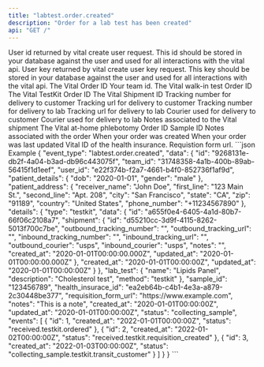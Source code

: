 ```yaml
---
title: "labtest.order.created"
description: "Order for a lab test has been created"
api: "GET /"
---
```

<ResponseField name="event_type" type="string" required="false">

</ResponseField>
<ResponseField name="data" type="ClientFacingOrder" required="true">
<Expandable title="ClientFacingOrder">
<ResponseField name="user_id" type="string" required="true">
User id returned by vital create user request. This id should be stored in your database against the user and used for all interactions with the vital api.
</ResponseField>
<ResponseField name="user_key" type="string" required="false">
User key returned by vital create user key request. This key should be stored in your database against the user and used for all interactions with the vital api.
</ResponseField>
<ResponseField name="id" type="string" required="true">
The Vital Order ID
</ResponseField>
<ResponseField name="team_id" type="string" required="true">
Your team id.
</ResponseField>
<ResponseField name="patient_details" type="ClientFacingPatientDetailsCompatible" required="true">
<Expandable title="ClientFacingPatientDetailsCompatible">
<ResponseField name="first_name" type="string" required="false">

</ResponseField>
<ResponseField name="last_name" type="string" required="false">

</ResponseField>
<ResponseField name="dob" type="string" required="true">

</ResponseField>
<ResponseField name="gender" type="string" required="true">

</ResponseField>
<ResponseField name="phone_number" type="string" required="false">

</ResponseField>
<ResponseField name="email" type="string" required="false">

</ResponseField>
</Expandable>
</ResponseField>
<ResponseField name="patient_address" type="PatientAddressCompatible" required="true">
<Expandable title="PatientAddressCompatible">
<ResponseField name="receiver_name" type="string" required="false">

</ResponseField>
<ResponseField name="street" type="string" required="true">

</ResponseField>
<ResponseField name="street_number" type="string" required="false">

</ResponseField>
<ResponseField name="city" type="string" required="true">

</ResponseField>
<ResponseField name="state" type="string" required="true">

</ResponseField>
<ResponseField name="zip" type="string" required="true">

</ResponseField>
<ResponseField name="country" type="string" required="true">

</ResponseField>
<ResponseField name="phone_number" type="string" required="false">

</ResponseField>
</Expandable>
</ResponseField>
<ResponseField name="lab_test" type="ClientFacingLabTest" required="true">
<Expandable title="ClientFacingLabTest">
<ResponseField name="id" type="string" required="true">

</ResponseField>
<ResponseField name="slug" type="string" required="true">

</ResponseField>
<ResponseField name="name" type="string" required="true">

</ResponseField>
<ResponseField name="sample_type" type="LabTestSampleType" required="true">
<Expandable title="LabTestSampleType">
</Expandable>
</ResponseField>
<ResponseField name="method" type="LabTestMethod" required="true">
<Expandable title="LabTestMethod">
</Expandable>
</ResponseField>
<ResponseField name="price" type="number" required="true">

</ResponseField>
<ResponseField name="is_active" type="boolean" required="true">

</ResponseField>
<ResponseField name="lab" type="LabClientFacing" required="false">
<Expandable title="LabClientFacing">
<ResponseField name="slug" type="string" required="true">

</ResponseField>
<ResponseField name="name" type="string" required="true">

</ResponseField>
<ResponseField name="first_line_address" type="string" required="true">

</ResponseField>
<ResponseField name="city" type="string" required="true">

</ResponseField>
<ResponseField name="zipcode" type="string" required="true">

</ResponseField>
</Expandable>
</ResponseField>
<ResponseField name="markers" type="MarkerClientFacing[]" required="false">

<ResponseField name="name" type="string" required="true">

</ResponseField>
<ResponseField name="slug" type="string" required="true">

</ResponseField>
<ResponseField name="description" type="string" required="false">

</ResponseField>
</ResponseField>
</Expandable>
</ResponseField>
<ResponseField name="details" type="anyOf" required="true">
<Expandable title="ClientFacingWalkInOrderDetails">
<ResponseField name="type" type="string" required="true">

</ResponseField>
<ResponseField name="data" type="ClientFacingWalkInTestOrder" required="false">
<Expandable title="ClientFacingWalkInTestOrder">
<ResponseField name="id" type="string" required="true">
The Vital walk-in test Order ID
</ResponseField>
<ResponseField name="created_at" type="string" required="true">

</ResponseField>
<ResponseField name="updated_at" type="string" required="true">

</ResponseField>
</Expandable>
</ResponseField>
</Expandable>
<Expandable title="ClientFacingTestKitOrderDetails">
<ResponseField name="type" type="string" required="true">

</ResponseField>
<ResponseField name="data" type="ClientFacingTestkitOrder" required="false">
<Expandable title="ClientFacingTestkitOrder">
<ResponseField name="id" type="string" required="true">
The Vital TestKit Order ID
</ResponseField>
<ResponseField name="shipment" type="ClientFacingShipment" required="false">
<Expandable title="ClientFacingShipment">
<ResponseField name="id" type="string" required="true">
The Vital Shipment ID
</ResponseField>
<ResponseField name="outbound_tracking_number" type="string" required="false">
Tracking number for delivery to customer
</ResponseField>
<ResponseField name="outbound_tracking_url" type="string" required="false">
Tracking url for delivery to customer
</ResponseField>
<ResponseField name="inbound_tracking_number" type="string" required="false">
Tracking number for delivery to lab
</ResponseField>
<ResponseField name="inbound_tracking_url" type="string" required="false">
Tracking url for delivery to lab
</ResponseField>
<ResponseField name="outbound_courier" type="string" required="false">
Courier used for delivery to customer
</ResponseField>
<ResponseField name="inbound_courier" type="string" required="false">
Courier used for delivery to lab
</ResponseField>
<ResponseField name="notes" type="string" required="false">
Notes associated to the Vital shipment
</ResponseField>
</Expandable>
</ResponseField>
<ResponseField name="created_at" type="string" required="true">

</ResponseField>
<ResponseField name="updated_at" type="string" required="true">

</ResponseField>
</Expandable>
</ResponseField>
</Expandable>
<Expandable title="ClientFacingAtHomePhlebotomyOrderDetails">
<ResponseField name="type" type="string" required="true">

</ResponseField>
<ResponseField name="data" type="ClientFacingAtHomePhlebotomyOrder" required="false">
<Expandable title="ClientFacingAtHomePhlebotomyOrder">
<ResponseField name="id" type="string" required="true">
The Vital at-home phlebotomy Order ID
</ResponseField>
<ResponseField name="appointment_id" type="string" required="false">

</ResponseField>
<ResponseField name="created_at" type="string" required="true">

</ResponseField>
<ResponseField name="updated_at" type="string" required="true">

</ResponseField>
</Expandable>
</ResponseField>
</Expandable>
</ResponseField>
<ResponseField name="sample_id" type="string" required="false">
Sample ID
</ResponseField>
<ResponseField name="notes" type="string" required="false">
Notes associated with the order
</ResponseField>
<ResponseField name="created_at" type="string" required="true">
When your order was created
</ResponseField>
<ResponseField name="updated_at" type="string" required="true">
When your order was last updated
</ResponseField>
<ResponseField name="events" type="ClientFacingOrderEvent[]" required="true">

<ResponseField name="id" type="integer" required="true">

</ResponseField>
<ResponseField name="created_at" type="string" required="true">

</ResponseField>
<ResponseField name="status" type="OrderV2Status" required="true">
<Expandable title="OrderV2Status">
</Expandable>
</ResponseField>
</ResponseField>
<ResponseField name="status" type="OrderV2TopLevelStatus" required="false">
<Expandable title="OrderV2TopLevelStatus">
</Expandable>
</ResponseField>
<ResponseField name="physician" type="PhysicianClientFacing" required="false">
<Expandable title="PhysicianClientFacing">
<ResponseField name="first_name" type="string" required="true">

</ResponseField>
<ResponseField name="last_name" type="string" required="true">

</ResponseField>
<ResponseField name="npi" type="string" required="true">

</ResponseField>
</Expandable>
</ResponseField>
<ResponseField name="health_insurance_id" type="string" required="false">
Vital ID of the health insurance.
</ResponseField>
<ResponseField name="requisition_form_url" type="string" required="false">
Requistion form url.
</ResponseField>
</Expandable>
</ResponseField>
<ResponseExample>
```json Example
{
  "event_type": "labtest.order.created",
  "data": {
    "id": "9268131e-db2f-4a04-b3ad-db96c443075f",
    "team_id": "31748358-4a1b-400b-89ab-56415f1d1eef",
    "user_id": "e22f374b-f2a7-4661-b4f0-852736f1af9d",
    "patient_details": {
      "dob": "2020-01-01",
      "gender": "male"
    },
    "patient_address": {
      "receiver_name": "John Doe",
      "first_line": "123 Main St.",
      "second_line": "Apt. 208",
      "city": "San Francisco",
      "state": "CA",
      "zip": "91189",
      "country": "United States",
      "phone_number": "+11234567890"
    },
    "details": {
      "type": "testkit",
      "data": {
        "id": "a655f0e4-6405-4a1d-80b7-66f06c2108a7",
        "shipment": {
          "id": "d55210cc-3d9f-4115-8262-5013f700c7be",
          "outbound_tracking_number": "<outbound_tracking_number>",
          "outbound_tracking_url": "<outbound_tracking_url>",
          "inbound_tracking_number": "<inbound_tracking_number>",
          "inbound_tracking_url": "<inbound_tracking_url>",
          "outbound_courier": "usps",
          "inbound_courier": "usps",
          "notes": "<notes>",
          "created_at": "2020-01-01T00:00:00.000Z",
          "updated_at": "2020-01-01T00:00:00.000Z"
        },
        "created_at": "2020-01-01T00:00:00Z",
        "updated_at": "2020-01-01T00:00:00Z"
      }
    },
    "lab_test": {
      "name": "Lipids Panel",
      "description": "Cholesterol test",
      "method": "testkit"
    },
    "sample_id": "123456789",
    "health_insurace_id": "ea2eb64b-c4b1-4e3a-a879-2c30448be377",
    "requisition_form_url": "https://www.example.com",
    "notes": "This is a note",
    "created_at": "2020-01-01T00:00:00Z",
    "updated_at": "2020-01-01T00:00:00Z",
    "status": "collecting_sample",
    "events": [
      {
        "id": 1,
        "created_at": "2022-01-01T00:00:00Z",
        "status": "received.testkit.ordered"
      },
      {
        "id": 2,
        "created_at": "2022-01-02T00:00:00Z",
        "status": "received.testkit.requisition_created"
      },
      {
        "id": 3,
        "created_at": "2022-01-03T00:00:00Z",
        "status": "collecting_sample.testkit.transit_customer"
      }
    ]
  }
}
```
</ResponseExample> 
